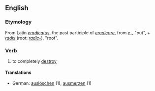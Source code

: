 ==English==
===Etymology===
From Latin ''[[eradicatus]]'', the past participle of ''[[eradicare]]'', from ''[[e-#Latin|e-]]'', "out", + ''[[radix]]'' (root: ''[[radic-]]''), "root".
===Verb===
#to completely [[destroy]]
====Translations====
*German: [[auslöschen]] (1), [[ausmerzen]] (1)